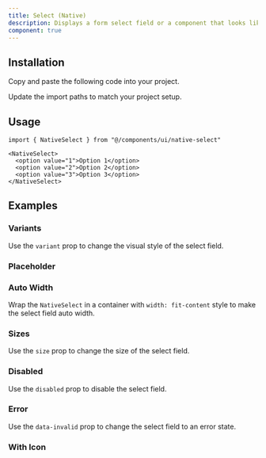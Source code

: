 ```yaml
---
title: Select (Native)
description: Displays a form select field or a component that looks like a select field.
component: true
---
```


<ComponentPreview
  name="native-select-default"
  description="A form select component."
/>

## Installation

<Steps>

<Step>Copy and paste the following code into your project.</Step>

<ComponentSource name="native-select" title="components/ui/native-select.tsx" />

<Step>Update the import paths to match your project setup.</Step>

</Steps>

## Usage

```tsx
import { NativeSelect } from "@/components/ui/native-select"
```

```tsx
<NativeSelect>
  <option value="1">Option 1</option>
  <option value="2">Option 2</option>
  <option value="3">Option 3</option>
</NativeSelect>
```

## Examples

### Variants

Use the `variant` prop to change the visual style of the select field.

<ComponentPreview name="native-select-variants" />

### Placeholder

<ComponentPreview name="native-select-placeholder" />

### Auto Width

Wrap the `NativeSelect` in a container with `width: fit-content` style to make the select field auto width.

<ComponentPreview name="native-select-auto-width" />

### Sizes

Use the `size` prop to change the size of the select field.

<ComponentPreview name="native-select-sizes" />

### Disabled

Use the `disabled` prop to disable the select field.

<ComponentPreview name="native-select-disabled" />

### Error

Use the `data-invalid` prop to change the select field to an error state.

<ComponentPreview name="native-select-error" />

### With Icon

<ComponentPreview name="native-select-with-icon" />
